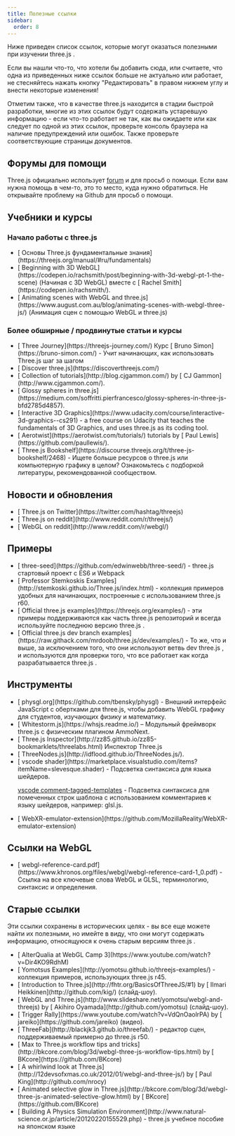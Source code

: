 ```yaml
---
title: Полезные ссылки
sidebar:
  order: 8
---
```


Ниже приведен список ссылок, которые могут оказаться полезными при изучении three.js .

Если вы нашли что-то, что хотели бы добавить сюда, или считаете, что одна из приведенных ниже ссылок больше не
актуально или работает, не стесняйтесь нажать кнопку "Редактировать" в правом нижнем углу и внести некоторые изменения!

Отметим также, что в качестве three.js находится в стадии быстрой разработки, многие из этих ссылок будут содержать
устаревшую информацию - если что-то работает не так, как вы ожидаете или как следует по одной из этих ссылок,
проверьте консоль браузера на наличие предупреждений или ошибок. Также проверьте соответствующие страницы документов.

## Форумы для помощи

Three.js официально использует [ forum](https://discourse.threejs.org/) и []() для просьб о помощи.
Если вам нужна помощь в чем-то, это то место, куда нужно обратиться. Не открывайте проблему на Github для просьб о помощи.

## Учебники и курсы

### Начало работы с three.js

<ul>
  <li>
    [ Основы Three.js фундаментальные
    знания](https://threejs.org/manual/#ru/fundamentals)
  </li>
  <li>
    [ Beginning with 3D
    WebGL](https://codepen.io/rachsmith/post/beginning-with-3d-webgl-pt-1-the-scene)
    (Начиная с 3D WebGL) вместе с [ Rachel
    Smith](https://codepen.io/rachsmith/).
  </li>
  <li>
    [ Animating scenes with WebGL and
    three.js](https://www.august.com.au/blog/animating-scenes-with-webgl-three-js/)
    (Анимация сцен с помощью WebGL и three.js)
  </li>
</ul>

### Более обширные / продвинутые статьи и курсы

<ul>
  <li>
    [ Three Journey](https://threejs-journey.com/) Курс [ Bruno
    Simon](https://bruno-simon.com/) - Учит начинающих, как использовать
    Three.js шаг за шагом
  </li>
  <li>[ Discover three.js](https://discoverthreejs.com/)</li>
  <li>
    [ Collection of tutorials](http://blog.cjgammon.com/) by [ CJ
    Gammon](http://www.cjgammon.com/).
  </li>
  <li>
    [ Glossy spheres in
    three.js](https://medium.com/soffritti.pierfrancesco/glossy-spheres-in-three-js-bfd2785d4857).
  </li>
  <li>
    [ Interactive 3D
    Graphics](https://www.udacity.com/course/interactive-3d-graphics--cs291) - a
    free course on Udacity that teaches the fundamentals of 3D Graphics, and
    uses three.js as its coding tool.
  </li>
  <li>
    [ Aerotwist](https://aerotwist.com/tutorials/) tutorials by [ Paul
    Lewis](https://github.com/paullewis/).
  </li>
  <li>
    [ Three.js
    Bookshelf](https://discourse.threejs.org/t/three-js-bookshelf/2468) - Ищете
    больше ресурсов о three.js или компьютерную графику в целом? Ознакомьтесь с
    подборкой литературы, рекомендованной сообществом.
  </li>
</ul>

## Новости и обновления

<ul>
  <li>[ Three.js on Twitter](https://twitter.com/hashtag/threejs)</li>
  <li>[ Three.js on reddit](http://www.reddit.com/r/threejs/)</li>
  <li>[ WebGL on reddit](http://www.reddit.com/r/webgl/)</li>
</ul>

## Примеры

<ul>
  <li>
    [ three-seed](https://github.com/edwinwebb/three-seed/) - three.js стартовый
    проект с ES6 и Webpack
  </li>
  <li>
    [ Professor Stemkoskis
    Examples](http://stemkoski.github.io/Three.js/index.html) - коллекция
    примеров удобных для начинающих, построенные с использованием three.js r60.
  </li>
  <li>
    [ Official three.js examples](https://threejs.org/examples/) - эти примеры
    поддерживаются как часть three.js репозиторий и всегда используйте последнюю
    версию three.js .
  </li>
  <li>
    [ Official three.js dev branch
    examples](https://raw.githack.com/mrdoob/three.js/dev/examples/) - То же,
    что и выше, за исключением того, что они используют ветвь dev three.js , и
    используются для проверки того, что все работает как когда разрабатывается
    three.js .
  </li>
</ul>

## Инструменты

<ul>
<li>
[ physgl.org](https://github.com/tbensky/physgl) - Внешний интерфейс JavaScript с обертками для three.js, чтобы добавить WebGL
графику для студентов, изучающих физику и математику.
</li>
<li>
[ Whitestorm.js](https://whsjs.readme.io/) – Модульный фреймворк three.js с физическим плагином AmmoNext.
</li>
<li>
[ Three.js Inspector](http://zz85.github.io/zz85-bookmarklets/threelabs.html) Инспектор Three.js
</li>
<li>
[ ThreeNodes.js](http://idflood.github.io/ThreeNodes.js/).
</li>
<li>
[ vscode shader](https://marketplace.visualstudio.com/items?itemName=slevesque.shader) - Подсветка синтаксиса для языка шейдеров.

[ vscode comment-tagged-templates](https://marketplace.visualstudio.com/items?itemName=bierner.comment-tagged-templates) - Подсветка синтаксиса для помеченных строк шаблона с использованием комментариев к языку шейдеров, например: glsl.js.

</li>
<li>
[ WebXR-emulator-extension](https://github.com/MozillaReality/WebXR-emulator-extension)
</li>
</ul>

## Ссылки на WebGL

<ul>
  <li>
    [
    webgl-reference-card.pdf](https://www.khronos.org/files/webgl/webgl-reference-card-1_0.pdf)
    - Ссылка на все ключевые слова WebGL и GLSL, терминологию, синтаксис и
    определения.
  </li>
</ul>

## Старые ссылки

Эти ссылки сохранены в исторических целях - вы все еще можете найти их полезными, но имейте в виду, что
они могут содержать информацию, относящуюся к очень старым версиям three.js .

<ul>
  <li>
    [ AlterQualia at WebGL Camp 3](https://www.youtube.com/watch?v=Dir4KO9RdhM)
  </li>
  <li>
    [ Yomotsus Examples](http://yomotsu.github.io/threejs-examples/) - коллекция
    примеров, использующих three.js r45.
  </li>
  <li>
    [ Introduction to Three.js](http://fhtr.org/BasicsOfThreeJS/#1) by [ Ilmari
    Heikkinen](http://github.com/kig/) (слайд-шоу).
  </li>
  <li>
    [ WebGL and Three.js](http://www.slideshare.net/yomotsu/webgl-and-threejs)
    by [ Akihiro Oyamada](http://github.com/yomotsu) (слайд-шоу).
  </li>
  <li>
    [ Trigger Rally](https://www.youtube.com/watch?v=VdQnOaolrPA) by [
    jareiko](https://github.com/jareiko) (видео).
  </li>
  <li>
    [ ThreeFab](http://blackjk3.github.io/threefab/) - редактор сцен,
    поддерживаемый примерно до three.js r50.
  </li>
  <li>
    [ Max to Three.js workflow tips and
    tricks](http://bkcore.com/blog/3d/webgl-three-js-workflow-tips.html) by [
    BKcore](https://github.com/BKcore)
  </li>
  <li>
    [ A whirlwind look at
    Three.js](http://12devsofxmas.co.uk/2012/01/webgl-and-three-js/) by [ Paul
    King](http://github.com/nrocy)
  </li>
  <li>
    [ Animated selective glow in
    Three.js](http://bkcore.com/blog/3d/webgl-three-js-animated-selective-glow.html)
    by [ BKcore](https://github.com/BKcore)
  </li>
  <li>
    [ Building A Physics Simulation
    Environment](http://www.natural-science.or.jp/article/20120220155529.php) -
    three.js учебное пособие на японском языке
  </li>
</ul>
